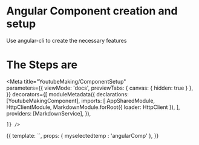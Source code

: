 
# Angular Component creation and setup 
Use angular-cli to create the necessary features

# The Steps are

<Meta title="YoutubeMaking/ComponentSetup"   
  parameters={{
      viewMode: 'docs',
      previewTabs: { 
        canvas: { hidden: true } 
      },
  }}
  decorators={[
moduleMetadata({
  declarations: [YoutubeMakingComponent],
      imports: [
        AppSharedModule,
        HttpClientModule,
        MarkdownModule.forRoot({ loader: HttpClient }),
      ],
      providers: [MarkdownService],
    }),
    
    ]} />


<Story name="ComponentSetup">
  {{
    template: `<app-youtube-making [myselectedtemp]= "myselectedtemp"></app-youtube-making>`,
    props: {
    myselectedtemp : 'angularComp'
    },
  }}
</Story>